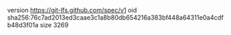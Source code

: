 version https://git-lfs.github.com/spec/v1
oid sha256:76c7ad2013ed3caae3c1a8b80db654216a383bf448a64311e0a4cdfb48d3f01a
size 3269
